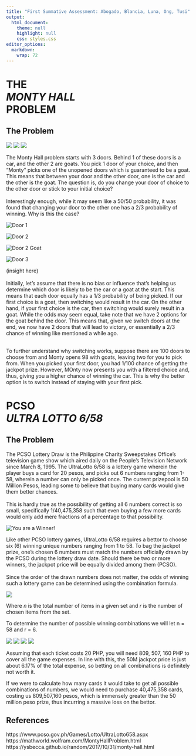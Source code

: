 ```yaml
---
title: "First Summative Assessment: Abogado, Blancia, Luna, Ong, Tusi"
output:
  html_document:
    theme: null
    highlight: null
    css: styles.css
editor_options: 
  markdown: 
    wrap: 72
---
```


<h1>THE<br>*MONTY HALL*<br>PROBLEM</h1>

<div class="problem-title">
<h2>The Problem</h2>
<img class="sticker1" src="car.png">
<img class="sticker2" src="goat1.png">
<img class="sticker3" src="goat2.png">
</div>

<div class="body-text">
The Monty Hall problem starts with 3 doors. Behind 1 of these doors is a
car, and the other 2 are goats. You pick 1 door of your choice, and then
"Monty" picks one of the unopened doors which is guaranteed to be a
goat. This means that between your door and the other door, one is the
car and the other is the goat. The question is, do you change your door
of choice to the other door or stick to your initial choice? <br> <br>
Interestingly enough, while it may seem like a 50/50 probability, it was
found that changing your door to the other one has a 2/3 probability of
winning. Why is this the case?
</div>

<section class="doors">

<div id="door1">
<img src="door_1.png" alt="Door 1">
</div>

<div id="door2">
<div class="flip-card-container">
<div class="flip-card">
<div class="flip-card-front">
<img src="door_2.png" alt="Door 2">
</div>
<div class="flip-card-back">
<img src="door_2_back.png" alt="Door 2 Goat">
</div>
</div>
</div> 
</div>

<div id="door3">
<img src="door_1.png" alt="Door 3"> 
</div>

</section> 

<div class="body-text">
(insight here) <br> <br>
Initially, let's assume that there is no bias or influence that's
helping us determine which door is likely to be the car or a goat at the
start. This means that each door equally has a 1/3 probability of being
picked. If our first choice is a goat, then switching would result in
the car. On the other hand, if your first choice is the car, then
switching would surely result in a goat. While the odds may seem equal,
take note that we have 2 options for the goat behind the door. This
means that, given we switch doors at the end, we now have 2 doors that
will lead to victory, or essentially a 2/3 chance of winning like
mentioned a while ago. <br> <br> 

To further understand why switching works, suppose there are 100 doors to choose from and Monty opens 98 with goats, leaving two for you to pick from. When you picked your first door, you had 1/100 chance of getting the jackpot prize. However, MOnty now presents you with a filtered choice and, thus, giving you a higher chance of winning the car. This is why the better option is to switch instead of staying with your first pick.
</div>

<h1>PCSO<br>*ULTRA LOTTO 6/58*</h1>

<div class="pcso-problem">
<h2>The Problem</h2>
</div>

<!--Lotto Section, just used monty hall css formatting-->
<div class="pcso-discussion">
<div id="left">
The PCSO Lottery Draw is the Philippine Charity Sweepstakes Office's television game show which aired daily on the People's Television Network since March 8, 1995. The UltraLotto 6/58 is a lottery game wherein the player buys a card for 20 pesos, and picks out 6 numbers ranging from 1-58, wherein a number can only be picked once. The current prizepool is 50 Million Pesos, leading some to believe that buying many cards would give them better chances.<br><br>This is hardly true as the possibility of getting all 6 numbers correct is so small, specifically 1/40,475,358 such that even buying a few more cards would only add mere fractions of a percentage to that possibility.
</div>
<div id="right">
<img src="winner.gif" alt="You are a Winner!">
</div>
</div>

<div class="pcso-solution">
Like other PCSO lottery games, UltraLotto 6/58 requires a bettor to choose six (6) winning unique numbers ranging from 1 to 58. To bag the jackpot prize, one’s chosen 6 numbers must match the numbers officially drawn by the PCSO during the lottery draw date. Should there be two or more winners, the jackpot price will be equally divided among them (PCSO).<br><br>Since the order of the drawn numbers does not matter, the odds of winning such a lottery game can be determined using the combination formula.

<img src="combi formula.png">

Where *n* is the total number of items in a given set and *r* is the number of chosen items from the set. 

To determine the number of possible winning combinations we will let n = 58 and r = 6. <br>

<img src="solu1.png">
<img src="solu2.png">
<img src="solu3.png">
<img src="solu4.png">

Assuming that each ticket costs 20 PHP, you will need 809, 507, 160 PHP to cover all the game expenses. In line with this, the 50M jackpot price is just about 6.17% of the total expense, so betting on all combinations is definitely not worth it.
</div>

<div class="pcso-conclusion">
If we were to calculate how many cards it would take to get all possible combinations of numbers, we would need to purchase 40,475,358 cards, costing us 809,507,160 pesos, which is immensely greater than the 50 million peso prize, thus incurring a massive loss on the bettor.
</div>

<footer>
<h2>References</h2>
https://www.pcso.gov.ph/Games/Lotto/UltraLotto658.aspx
https://mathworld.wolfram.com/MontyHallProblem.html
<!-- there's details about the citation like the author and date at the bottom of the page so if we cite this in another format then there ya go -->
https://ysbecca.github.io/random/2017/10/31/monty-hall.html
</footer>
